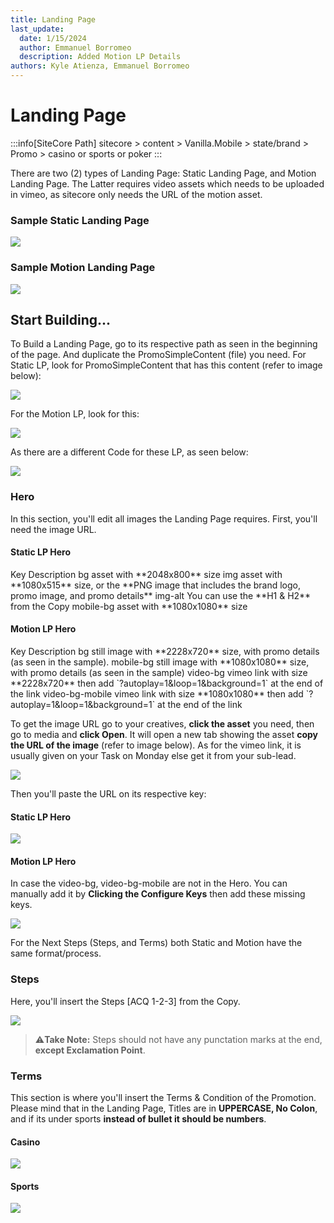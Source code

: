 ```yaml
---
title: Landing Page
last_update:
  date: 1/15/2024
  author: Emmanuel Borromeo
  description: Added Motion LP Details
authors: Kyle Atienza, Emmanuel Borromeo
---
```


# Landing Page

:::info[SiteCore Path]
sitecore > content > Vanilla.Mobile > state/brand > Promo > casino or sports or poker
:::

There are two (2) types of Landing Page: Static Landing Page, and Motion Landing Page. The Latter requires video assets which needs to be uploaded in vimeo, as sitecore only needs the URL of the motion asset.

### Sample Static Landing Page

![](https://res.cloudinary.com/dlfu36fiw/image/upload/v1709887534/builds/landing-page/zmvzeek8wbgopsgotmci.png)

### Sample Motion Landing Page
![](https://res.cloudinary.com/dlfu36fiw/image/upload/v1709887534/builds/landing-page/eaaa4ouvvq0gnshgiuuv.png)


## Start Building...
To Build a Landing Page, go to its respective path as seen in the beginning of the page. And duplicate the PromoSimpleContent (file) you need. For Static LP, look for PromoSimpleContent that has this content (refer to image below):  

![](https://res.cloudinary.com/dlfu36fiw/image/upload/v1709887534/builds/landing-page/vfysiuxmuagb5704l4hl.png)

For the Motion LP, look for this:  

![](https://res.cloudinary.com/dlfu36fiw/image/upload/v1709887533/builds/landing-page/cinekmhpbkcwyla6zugu.png)

As there are a different Code for these LP, as seen below:  

![](https://res.cloudinary.com/dlfu36fiw/image/upload/v1709887468/builds/landing-page/vxja8fzrdivjecnpxaui.png)

### Hero

In this section, you'll edit all images the Landing Page requires. First, you'll need the image URL.  

#### Static LP Hero

<TinaTable>
<TinaTableRow>
<TinaTableCell>
Key
</TinaTableCell>
<TinaTableCell>
Description
</TinaTableCell>
</TinaTableRow>

<TinaTableRow>
<TinaTableCell>
bg
</TinaTableCell>
<TinaTableCell>
asset with **2048x800** size
</TinaTableCell>
</TinaTableRow>

<TinaTableRow>
<TinaTableCell>
img
</TinaTableCell>
<TinaTableCell>
asset with **1080x515** size, or the **PNG image that includes the brand logo, promo image, and promo details**
</TinaTableCell>
</TinaTableRow>

<TinaTableRow>
<TinaTableCell>
img-alt
</TinaTableCell>
<TinaTableCell>
You can use the **H1 & H2** from the Copy
</TinaTableCell>
</TinaTableRow>

<TinaTableRow>
<TinaTableCell>
mobile-bg
</TinaTableCell>
<TinaTableCell>
asset with **1080x1080** size
</TinaTableCell>
</TinaTableRow>
</TinaTable>

#### Motion LP Hero

<TinaTable>
<TinaTableRow>
<TinaTableCell>
Key
</TinaTableCell>
<TinaTableCell>
Description
</TinaTableCell>
</TinaTableRow>

<TinaTableRow>
<TinaTableCell>
bg
</TinaTableCell>
<TinaTableCell>
still image with **2228x720** size, with promo details (as seen in the sample).
</TinaTableCell>
</TinaTableRow>

<TinaTableRow>
<TinaTableCell>
mobile-bg
</TinaTableCell>
<TinaTableCell>
still image with **1080x1080** size, with promo details (as seen in the sample)
</TinaTableCell>
</TinaTableRow>

<TinaTableRow>
<TinaTableCell>
video-bg
</TinaTableCell>
<TinaTableCell>
vimeo link with size **2228x720** then add `?autoplay=1&amp;loop=1&amp;background=1` at the end of the link
</TinaTableCell>
</TinaTableRow>

<TinaTableRow>
<TinaTableCell>
video-bg-mobile
</TinaTableCell>
<TinaTableCell>
vimeo link with size **1080x1080** then add `?autoplay=1&amp;loop=1&amp;background=1` at the end of the link
</TinaTableCell>
</TinaTableRow>
</TinaTable>

To get the image URL go to your creatives, **click the asset** you need, then go to media and **click Open**. It will open a new tab showing the asset **copy the URL of the image** (refer to image below). As for the vimeo link, it is usually given on your Task on Monday else get it from your sub-lead.

![](https://res.cloudinary.com/dlfu36fiw/image/upload/v1709887470/builds/landing-page/pjsftzytoi0grakpencz.png)

Then you'll paste the URL on its respective key:

#### Static LP Hero
![](https://res.cloudinary.com/dlfu36fiw/image/upload/v1709887467/builds/landing-page/w15pt1pcks7pkkiyte8q.png)

#### Motion LP Hero
In case the video-bg, video-bg-mobile are not in the Hero. You can manually add it by **Clicking the Configure Keys** then add these missing keys.  

![](https://res.cloudinary.com/dlfu36fiw/image/upload/v1709887533/builds/landing-page/wnuyfxajwvvjvj8yrz8x.png)

For the Next Steps (Steps, and Terms) both Static and Motion have the same format/process.

### Steps

Here, you'll insert the Steps [ACQ 1-2-3] from the Copy.

![](https://res.cloudinary.com/dlfu36fiw/image/upload/v1709887469/builds/landing-page/qb5tp8rtha94eesucn77.png)

> :warning:**Take Note:** Steps should not have any punctation marks at the end, **except Exclamation Point**.

### Terms

This section is where you'll insert the Terms & Condition of the Promotion. Please mind that in the Landing Page, Titles are in **UPPERCASE, No Colon**, and if its under sports **instead of bullet it should be numbers**.

#### Casino

![](https://res.cloudinary.com/dlfu36fiw/image/upload/v1709887471/builds/landing-page/kzwv8q6ir1s6wrgeeao4.png)

#### Sports

![](https://res.cloudinary.com/dlfu36fiw/image/upload/v1709887469/builds/landing-page/v3edbrsyueeslcvbdmch.png)
